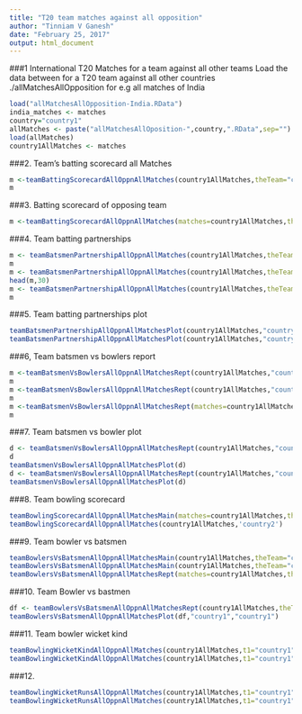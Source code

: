 ```yaml
---
title: "T20 team matches against all opposition"
author: "Tinniam V Ganesh"
date: "February 25, 2017"
output: html_document
---
```


###1 International T20 Matches for a team against all other teams 
Load  the data between for a T20 team against all other countries ./allMatchesAllOpposition for 
e.g all matches of India
```r
load("allMatchesAllOpposition-India.RData")
india_matches <- matches
country="country1"
allMatches <- paste("allMatchesAllOposition-",country,".RData",sep="")
load(allMatches)
country1AllMatches <- matches

```

###2. Team's batting scorecard all Matches
```r
m <-teamBattingScorecardAllOppnAllMatches(country1AllMatches,theTeam="country1")
m
```

###3. Batting scorecard of opposing team
```r
m <-teamBattingScorecardAllOppnAllMatches(matches=country1AllMatches,theTeam="country2")
```

###4. Team batting partnerships
```r
m <- teamBatsmenPartnershipAllOppnAllMatches(country1AllMatches,theTeam="country1")
m
m <- teamBatsmenPartnershipAllOppnAllMatches(country1AllMatches,theTeam='country1',report="detailed")
head(m,30)
m <- teamBatsmenPartnershipAllOppnAllMatches(country1AllMatches,theTeam='country1',report="summary")
m
```

###5. Team batting partnerships plot
```r
teamBatsmenPartnershipAllOppnAllMatchesPlot(country1AllMatches,"country1",main="country1")
teamBatsmenPartnershipAllOppnAllMatchesPlot(country1AllMatches,"country1",main="country2")
```

###6, Team batsmen vs bowlers report
```r
m <-teamBatsmenVsBowlersAllOppnAllMatchesRept(country1AllMatches,"country1",rank=0)
m
m <-teamBatsmenVsBowlersAllOppnAllMatchesRept(country1AllMatches,"country1",rank=1,dispRows=30)
m
m <-teamBatsmenVsBowlersAllOppnAllMatchesRept(matches=country1AllMatches,theTeam="country2",rank=1,dispRows=25)
m
```

###7. Team batsmen vs bowler plot
```r
d <- teamBatsmenVsBowlersAllOppnAllMatchesRept(country1AllMatches,"country1",rank=1,dispRows=50)
d
teamBatsmenVsBowlersAllOppnAllMatchesPlot(d)
d <- teamBatsmenVsBowlersAllOppnAllMatchesRept(country1AllMatches,"country1",rank=2,dispRows=50)
teamBatsmenVsBowlersAllOppnAllMatchesPlot(d)
```

###8. Team bowling scorecard
```r
teamBowlingScorecardAllOppnAllMatchesMain(matches=country1AllMatches,theTeam="country1")
teamBowlingScorecardAllOppnAllMatches(country1AllMatches,'country2')
```

###9. Team bowler vs batsmen
```r
teamBowlersVsBatsmenAllOppnAllMatchesMain(country1AllMatches,theTeam="country1",rank=0)
teamBowlersVsBatsmenAllOppnAllMatchesMain(country1AllMatches,theTeam="country1",rank=2)
teamBowlersVsBatsmenAllOppnAllMatchesRept(matches=country1AllMatches,theTeam="country1",rank=0)
```

###10. Team Bowler vs bastmen
```r
df <- teamBowlersVsBatsmenAllOppnAllMatchesRept(country1AllMatches,theTeam="country1",rank=1)
teamBowlersVsBatsmenAllOppnAllMatchesPlot(df,"country1","country1")
```

###11. Team bowler wicket kind
```r
teamBowlingWicketKindAllOppnAllMatches(country1AllMatches,t1="country1",t2="All")
teamBowlingWicketKindAllOppnAllMatches(country1AllMatches,t1="country1",t2="country2")

```

###12. 
```r
teamBowlingWicketRunsAllOppnAllMatches(country1AllMatches,t1="country1",t2="All",plot=TRUE)
teamBowlingWicketRunsAllOppnAllMatches(country1AllMatches,t1="country1",t2="country2",plot=TRUE)
```

